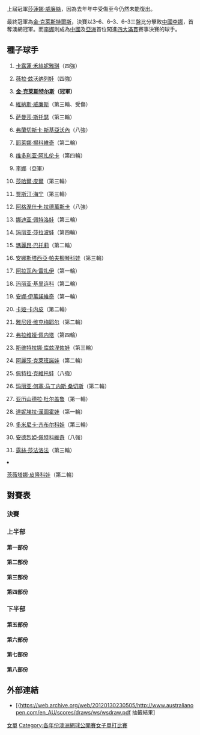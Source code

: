 {{noteTA
|T=zh-hans:2011年澳大利亚网球公开赛女子单打比赛; zh-tw:2011年澳洲網球公開賽女子單打比賽; zh-hk:2011年澳洲網球公開賽女子單打比賽;
|G1=Tennis
|1=zh-hans:半区;zh-hk:半部;zh-tw:線;
|2=zh-hans:轮;zh-hant:圈;zh-tw:輪;
|3=zh-hans:半决赛;zh-hk:準決賽;zh-tw:四強;
|4=zh-hans:四分之一决赛;zh-hk:半準決賽;zh-tw:八強;
|5=zh-hans:澳大利亚; zh-tw:澳洲; zh-hk:澳洲;
}}

{{GrandSlamEvents|2011|澳洲網球公開賽|
| defchamp = {{flagicon|USA}} [[莎蓮娜·威廉絲|莎蓮娜·威廉絲]]
| champ = {{flagicon|BEL}} [[金·克莱斯特尔斯|金·克莱斯特尔斯]]
| runner = {{flagicon|CHN}} [[李娜_(網球)|李娜]]
| score = 3–6、6–3、6–3
}}

{{main|2011年澳洲網球公開賽}}

上屆冠軍[[莎蓮娜·威廉絲|莎蓮娜·威廉絲]]，因為去年年中受傷至今仍然未能復出。

最終冠軍為[[金·克萊斯特爾斯|金·克萊斯特爾斯]]，決賽以3–6、6–3、6–3三盤比分擊敗[[中國|中國]][[李娜_(網球)|李娜]]，首奪澳網冠軍。而[[李娜_(網球)|李娜]]則成為[[中國|中國]]及[[亞洲|亞洲]]首位闖進[[網球大滿貫|四大滿貫]]賽事決賽的球手。

==種子球手==
{{col-begin}} 
{{col-2}}
#{{flagicon|DEN}} [[卡露蓮·禾絲妮雅琪|卡露蓮·禾絲妮雅琪]]（四強）
#{{flagicon|RUS}} [[薇拉·兹沃纳列娃|薇拉·兹沃纳列娃]]（四強）
#{{flagicon|BEL}} '''[[金·克莱斯特尔斯|金·克莱斯特尔斯]]（冠軍）'''
#{{flagicon|USA}} [[維納斯·威廉斯|維納斯·威廉斯]]（第三輪、受傷）
#{{flagicon|AUS}} [[萨曼莎·斯托瑟|萨曼莎·斯托瑟]]（第三輪）
#{{flagicon|ITA}} [[弗蘭切斯卡·斯基亞沃內|弗蘭切斯卡·斯基亞沃內]]（八強）
#{{flagicon|SRB}} [[耶萊娜·揚科維奇|耶萊娜·揚科維奇]]（第二輪）
#{{flagicon|BLR}} [[维多利亚·阿扎伦卡|维多利亚·阿扎伦卡]]（第四輪） 
#{{flagicon|CHN}} [[李娜_(網球)|李娜]]（亞軍）
#{{flagicon|ISR}} [[莎哈爾·皮爾|莎哈爾·皮爾]]（第三輪）  
#{{flagicon|BEL}} [[贾斯汀·海宁|贾斯汀·海宁]]（第三輪） 
#{{flagicon|POL}} [[阿格涅什卡·拉德萬斯卡|阿格涅什卡·拉德萬斯卡]]（八強）
#{{flagicon|RUS}} [[娜迪亚·佩特洛娃|娜迪亚·佩特洛娃]]（第三輪） 
#{{flagicon|RUS}} [[玛丽亚·莎拉波娃|玛丽亚·莎拉波娃]]（第四輪）
#{{flagicon|FRA}} [[瑪麗昂·巴托莉|瑪麗昂·巴托莉]]（第二輪） 
#{{flagicon|RUS}} [[安娜斯塔西亞·帕夫柳琴科娃|安娜斯塔西亞·帕夫柳琴科娃]]（第三輪） 
{{col-2}}
<ol start="17">
<li>{{flagicon|FRA}} [[阿拉瓦內·雷扎伊|阿拉瓦內·雷扎伊]]（第一輪） 
<li>{{flagicon|RUS}} [[玛丽亚·基里连科|玛丽亚·基里连科]]（第二輪）
<li>{{flagicon|SRB}} [[安娜·伊萬諾維奇|安娜·伊萬諾維奇]]（第一輪）
<li>{{flagicon|EST}} [[卡娅·卡内皮|卡娅·卡内皮]]（第二輪） 
<li>{{flagicon|BEL}} [[雅尼娅·维克梅耶尔|雅尼娅·维克梅耶尔]]（第二輪） 
<li>{{flagicon|ITA}} [[弗拉维娅·佩内塔|弗拉维娅·佩内塔]]（第四輪）
<li>{{flagicon|RUS}} [[斯维特拉娜·库兹涅佐娃|斯维特拉娜·库兹涅佐娃]]（第三輪）
<li>{{flagicon|RUS}} [[阿麗莎·克萊班諾娃|阿麗莎·克萊班諾娃]]（第二輪）
<li>{{flagicon|CZE}} [[佩特拉·克維托娃|佩特拉·克維托娃]]（八強）
<li>{{flagicon|ESP}} [[玛丽亚·何塞·马丁内斯·桑切斯|玛丽亚·何塞·马丁内斯·桑切斯]]（第二輪）
<li>{{flagicon|ROU}} [[亚历山德拉·杜尔盖鲁|亚历山德拉·杜尔盖鲁]]（第一輪）
<li>{{flagicon|SVK}} [[達妮埃拉·漢圖霍娃|達妮埃拉·漢圖霍娃]]（第一輪）
<li>{{flagicon|SVK}} [[多米尼卡·齐布尔科娃|多米尼卡·齐布尔科娃]]（第三輪）
<li>{{flagicon|GER}} [[安德烈婭·佩特科維奇|安德烈婭·佩特科維奇]]（八強）
<li>{{flagicon|CZE}} [[露絲·莎法洛法|露絲·莎法洛法]]（第三輪）
<li>{{flagicon|BUL}} [[茨薇塔娜·皮隆科娃|茨薇塔娜·皮隆科娃]]（第二輪） 
{{col-end}}

==對賽表==
{{Draw key}}
===決賽===
{{8TeamBracket-Tennis3 
| RD1=八強
| RD2=四強
| RD3=決賽

| team-width=175

| RD1-seed1=1
| RD1-team1='''{{flagicon|DEN}} [[卡露蓮·禾絲妮雅琪|卡露蓮·禾絲妮雅琪]]
| RD1-score1-1=3
| RD1-score1-2='''6
| RD1-score1-3='''6
| RD1-seed2= 6
| RD1-team2={{flagicon|ITA}} [[弗蘭切斯卡·斯基亞沃內|弗蘭切斯卡·斯基亞沃內]]
| RD1-score2-1='''6
| RD1-score2-2=3
| RD1-score2-3=3

| RD1-seed3= 30
| RD1-team3={{flagicon|GER}} [[安德烈婭·佩特科維奇|安德烈婭·佩特科維奇]]
| RD1-score3-1=2
| RD1-score3-2=4
| RD1-score3-3=
| RD1-seed4= 9
| RD1-team4='''{{flagicon|CHN}} [[李娜_(網球)|李娜]]
| RD1-score4-1='''6
| RD1-score4-2='''6
| RD1-score4-3=

| RD1-seed5= 12
| RD1-team5={{flagicon|POL}} [[阿格涅什卡·拉德萬斯卡|阿格涅什卡·拉德萬斯卡]]
| RD1-score5-1=3
| RD1-score5-2=6<sup>4</sup>
| RD1-score5-3=
| RD1-seed6= 3 
| RD1-team6='''{{flagicon|BEL}} [[金·克莱斯特尔斯|金·克莱斯特尔斯]]
| RD1-score6-1='''6
| RD1-score6-2='''7
| RD1-score6-3=

| RD1-seed7= 25
| RD1-team7={{flagicon|CZE}} [[佩特拉·克維托娃|佩特拉·克維托娃]]
| RD1-score7-1=2
| RD1-score7-2=4
| RD1-score7-3=
| RD1-seed8= 2
| RD1-team8='''{{flagicon|RUS}} [[薇拉·兹沃纳列娃|薇拉·兹沃纳列娃]]
| RD1-score8-1='''6
| RD1-score8-2='''6
| RD1-score8-3=

| RD2-seed1=1
| RD2-team1={{flagicon|DEN}} [[卡露蓮·禾絲妮雅琪|卡露蓮·禾絲妮雅琪]]
| RD2-score1-1='''6
| RD2-score1-2=5
| RD2-score1-3=3
| RD2-seed2=9
| RD2-team2='''{{flagicon|CHN}} [[李娜_(網球)|李娜]]
| RD2-score2-1=3
| RD2-score2-2='''7
| RD2-score2-3='''6

| RD2-seed3=3 
| RD2-team3='''{{flagicon|BEL}} [[金·克莱斯特尔斯|金·克莱斯特尔斯]]
| RD2-score3-1='''6
| RD2-score3-2='''6
| RD2-score3-3=
| RD2-seed4=2
| RD2-team4={{flagicon|RUS}} [[薇拉·兹沃纳列娃|薇拉·兹沃纳列娃]]
| RD2-score4-1=3
| RD2-score4-2=3
| RD2-score4-3=

| RD3-seed1=9
| RD3-team1={{flagicon|CHN}} [[李娜_(網球)|李娜]]
| RD3-score1-1='''6
| RD3-score1-2=3
| RD3-score1-3=3
| RD3-seed2=3
| RD3-team2='''{{flagicon|BEL}} [[金·克莱斯特尔斯|金·克莱斯特尔斯]]
| RD3-score2-1=3
| RD3-score2-2='''6
| RD3-score2-3='''6
}}

===上半部===
====第一部份====
{{16TeamBracket-Compact-Tennis3
| RD1=第一輪
| RD2=第二輪
| RD3=第三輪
| RD4=第四輪

| RD1-seed01=1
| RD1-team01='''{{flagicon|DEN}} [[卡露蓮·禾絲妮雅琪|禾絲妮雅琪]]
| RD1-score01-1='''6
| RD1-score01-2='''6
| RD1-score01-3=
| RD1-seed02=
| RD1-team02={{flagicon|ARG}} [[姬絲拉·杜高|杜高]]
| RD1-score02-1=3
| RD1-score02-2=4
| RD1-score02-3=

| RD1-seed03= 
| RD1-team03={{flagicon|AUT}} [[達美拉·柏絲克|柏絲克]]
| RD1-score03-1='''7
| RD1-score03-2=0
| RD1-score03-3=3
| RD1-seed04=
| RD1-team04='''{{flagicon|USA}} [[金久慈|金]]
| RD1-score04-1=6<sup>4</sup>
| RD1-score04-2='''6
| RD1-score04-3='''6

| RD1-seed05=
| RD1-team05={{flagicon|CZE}} [[Lucie_Hradecká|L Hradecká]]
| RD1-score05-1=4
| RD1-score05-2=5
| RD1-score05-3=
| RD1-seed06=
| RD1-team06='''{{flagicon|ITA}} [[Alberta_Brianti|A Brianti]]
| RD1-score06-1='''6
| RD1-score06-2='''7
| RD1-score06-3=

| RD1-seed07=
| RD1-team07={{flagicon|GER}} [[安赫利奎·克柏|克柏]]
| RD1-score07-1=2
| RD1-score07-2='''7
| RD1-score07-3=4
| RD1-seed08=29
| RD1-team08='''{{flagicon|SVK}} [[多米尼卡·齐布尔科娃|齐布尔科娃]]
| RD1-score08-1='''6
| RD1-score08-2=6<sup>4</sup>
| RD1-score08-3='''6

| RD1-seed09=21
| RD1-team09='''{{flagicon|BEL}} [[雅尼娅·维克梅耶尔|维克梅耶尔]]
| RD1-score09-1='''6
| RD1-score09-2=2
| RD1-score09-3='''6
| RD1-seed10=
| RD1-team10={{flagicon|AUS}} [[贾米拉·格罗斯|格罗斯]]
| RD1-score10-1=3
| RD1-score10-2='''6
| RD1-score10-3=4

| RD1-seed11=
| RD1-team11={{flagicon|SLO}} [[波洛娜·赫爾科格|赫爾科格]]
| RD1-score11-1=4
| RD1-score11-2=6<sup>4</sup>
| RD1-score11-3=
| RD1-seed12=
| RD1-team12='''{{flagicon|LAT}} [[Anastasija_Sevastova|A Sevastova]]
| RD1-score12-1='''6
| RD1-score12-2='''7
| RD1-score12-3=

| RD1-seed13=Q
| RD1-team13='''{{flagicon|RUS}} [[Vesna_Manasieva|V Manasieva]]
| RD1-score13-1='''7
| RD1-score13-2='''6
| RD1-score13-3=
| RD1-seed14=
| RD1-team14={{flagicon|ESP}} [[Laura_Pous_Tió|L Pous Tió]]
| RD1-score14-1=5
| RD1-score14-2=2
| RD1-score14-3=

| RD1-seed15=
| RD1-team15={{flagicon|ITA}} [[塔蒂亞娜·加爾賓|加爾賓]]
| RD1-score15-1=0
| RD1-score15-2=0
| RD1-score15-3=
| RD1-seed16=15
| RD1-team16='''{{flagicon|FRA}} [[瑪麗昂·巴托莉|巴托莉]]
| RD1-score16-1='''6
| RD1-score16-2='''6
| RD1-score16-3=

| RD2-seed01=1
| RD2-team01='''{{flagicon|DEN}} [[卡露蓮·禾絲妮雅琪|禾絲妮雅琪]]
| RD2-score01-1='''6
| RD2-score01-2='''6
| RD2-score01-3=
| RD2-seed02=
| RD2-team02={{flagicon|USA}} [[金久慈|金]]
| RD2-score02-1=1
| RD2-score02-2=0
| RD2-score02-3=

| RD2-seed03=
| RD2-team03={{flagicon|ITA}} [[Alberta_Brianti|A Brianti]]
| RD2-score03-1=1
| RD2-score03-2='''6
| RD2-score03-3=2
| RD2-seed04=29
| RD2-team04='''{{flagicon|SVK}} [[多米尼卡·齐布尔科娃|齐布尔科娃]]
| RD2-score04-1='''6
| RD2-score04-2=4
| RD2-score04-3='''6

| RD2-seed05=21
| RD2-team05={{flagicon|BEL}} [[雅尼娅·维克梅耶尔|维克梅耶尔]]
| RD2-score05-1=4
| RD2-score05-2=2
| RD2-score05-3=
| RD2-seed06=
| RD2-team06='''{{flagicon|LAT}} [[Anastasija_Sevastova|A Sevastova]]
| RD2-score06-1='''6
| RD2-score06-2='''6
| RD2-score06-3=

| RD2-seed07=Q
| RD2-team07='''{{flagicon|RUS}} [[Vesna_Manasieva|V Manasieva]]
| RD2-score07-1=3
| RD2-score07-2='''6
| RD2-score07-3='''6
| RD2-seed08=15
| RD2-team08={{flagicon|FRA}} [[瑪麗昂·巴托莉|巴托莉]]
| RD2-score08-1='''6
| RD2-score08-2=3
| RD2-score08-3=0

| RD3-seed01=1
| RD3-team01='''{{flagicon|DEN}} [[卡露蓮·禾絲妮雅琪|禾絲妮雅琪]]
| RD3-score01-1='''6
| RD3-score01-2='''6
| RD3-score01-3=
| RD3-seed02=29
| RD3-team02={{flagicon|SVK}} [[多米尼卡·齐布尔科娃|齐布尔科娃]]
| RD3-score02-1=4
| RD3-score02-2=3
| RD3-score02-3=

| RD3-seed03=
| RD3-team03='''{{flagicon|LAT}} [[Anastasija_Sevastova|A Sevastova]]
| RD3-score03-1='''6
| RD3-score03-2='''6
| RD3-score03-3=
| RD3-seed04=Q
| RD3-team04={{flagicon|RUS}} [[Vesna_Manasieva|V Manasieva]]
| RD3-score04-1=1
| RD3-score04-2=3
| RD3-score04-3=

| RD4-seed01=1
| RD4-team01='''{{flagicon|DEN}} [[卡露蓮·禾絲妮雅琪|禾絲妮雅琪]]
| RD4-score01-1='''6
| RD4-score01-2='''6
| RD4-score01-3=
| RD4-seed02=
| RD4-team02={{flagicon|LAT}} [[Anastasija_Sevastova|A Sevastova]]
| RD4-score02-1=3
| RD4-score02-2=4
| RD4-score02-3=
}}

====第二部份====
{{16TeamBracket-Compact-Tennis3
| RD1=第一輪
| RD2=第二輪
| RD3=第三輪
| RD4=第四輪

| RD1-seed01=11
| RD1-team01='''{{flagicon|BEL}} [[贾斯汀·海宁|海宁]]
| RD1-score01-1=5
| RD1-score01-2='''6
| RD1-score01-3='''6
| RD1-seed02=Q
| RD1-team02={{flagicon|IND}} [[萨尼娅·米尔扎|米尔扎]]
| RD1-score02-1='''7
| RD1-score02-2=3
| RD1-score02-3=1

| RD1-seed03=Q 
| RD1-team03={{flagicon|USA}} [[占美·咸普頓|咸普頓]]
| RD1-score03-1='''6
| RD1-score03-2=4
| RD1-score03-3=5
| RD1-seed04=
| RD1-team04='''{{flagicon|GBR}} [[艾蓮娜·巴塔查|巴塔查]]
| RD1-score04-1=3
| RD1-score04-2='''6
| RD1-score04-3='''7

| RD1-seed05=
| RD1-team05={{flagicon|USA}} [[比丹妮·瑪迪克-辛特斯|瑪迪克-辛特斯]]
| RD1-score05-1=1
| RD1-score05-2='''6
| RD1-score05-3=5
| RD1-seed06=Q
| RD1-team06='''{{flagicon|NED}} [[Arantxa_Rus|A Rus]]
| RD1-score06-1='''6
| RD1-score06-2=3
| RD1-score06-3='''7

| RD1-seed07=
| RD1-team07= {{flagicon|USA}} [[Alison_Riske|A Riske]]
| RD1-score07-1=3
| RD1-score07-2=2
| RD1-score07-3=
| RD1-seed08=23
| RD1-team08='''{{flagicon|RUS}} [[斯维特拉娜·库兹涅佐娃|库兹涅佐娃]]
| RD1-score08-1='''6
| RD1-score08-2='''6
| RD1-score08-3=

| RD1-seed09=32
| RD1-team09='''{{flagicon|BUL}} [[茨薇塔娜·皮隆科娃|皮隆科娃]]
| RD1-score09-1='''6
| RD1-score09-2=3
| RD1-score09-3='''6
| RD1-seed10=
| RD1-team10= {{flagicon|FRA}} [[保琳·巴曼迪耶|巴曼迪耶]]
| RD1-score10-1=4
| RD1-score10-2='''6
| RD1-score10-3=3

| RD1-seed11=
| RD1-team11={{flagicon|SUI}} [[迪美雅·芭辛絲姬|芭辛絲姬]]
| RD1-score11-1=0
| RD1-score11-2=3
| RD1-score11-3=
| RD1-seed12=
| RD1-team12='''{{flagicon|ROU}} [[Monica_Niculescu|M Niculescu]]
| RD1-score12-1='''6
| RD1-score12-2='''6
| RD1-score12-3=

| RD1-seed13=
| RD1-team13= '''{{flagicon|CAN}} [[Rebecca_Marino|R Marino]]
| RD1-score13-1='''6
| RD1-score13-2=4
| RD1-score13-3='''6
| RD1-seed14=
| RD1-team14= {{flagicon|JPN}} [[波形純理|波形]]
| RD1-score14-1=2
| RD1-score14-2='''6
| RD1-score14-3=3

| RD1-seed15=
| RD1-team15={{flagicon|ESP}} [[Arantxa_Parra_Santonja|A Parra Santonja]]
| RD1-score15-1='''7
| RD1-score15-2=2
| RD1-score15-3=4
| RD1-seed16=6
| RD1-team16= '''{{flagicon|ITA}} [[弗蘭切斯卡·斯基亞沃內|斯基亞沃內]]
| RD1-score16-1=6<sup>4</sup>
| RD1-score16-2='''6
| RD1-score16-3='''6

| RD2-seed01=11
| RD2-team01='''{{flagicon|BEL}} [[贾斯汀·海宁|海宁]]
| RD2-score01-1='''6
| RD2-score01-2='''6
| RD2-score01-3=
| RD2-seed02=
| RD2-team02={{flagicon|GBR}} [[艾蓮娜·巴塔查|巴塔查]]
| RD2-score02-1=1
| RD2-score02-2=3
| RD2-score02-3=

| RD2-seed03=Q
| RD2-team03={{flagicon|NED}} [[Arantxa_Rus|A Rus]]
| RD2-score03-1=1
| RD2-score03-2=4
| RD2-score03-3=
| RD2-seed04=23
| RD2-team04='''{{flagicon|RUS}} [[斯维特拉娜·库兹涅佐娃|库兹涅佐娃]]
| RD2-score04-1='''6
| RD2-score04-2='''6
| RD2-score04-3=

| RD2-seed05=32
| RD2-team05={{flagicon|BUL}} [[茨薇塔娜·皮隆科娃|皮隆科娃]]
| RD2-score05-1=4
| RD2-score05-2=1
| RD2-score05-3=
| RD2-seed06=
| RD2-team06='''{{flagicon|ROU}} [[Monica_Niculescu|M Niculescu]]
| RD2-score06-1='''6
| RD2-score06-2='''6
| RD2-score06-3=

| RD2-seed07=
| RD2-team07={{flagicon|CAN}} [[Rebecca_Marino|R Marino]]
| RD2-score07-1=3
| RD2-score07-2='''7
| RD2-score07-3=7
| RD2-seed08=6
| RD2-team08='''{{flagicon|ITA}} [[弗蘭切斯卡·斯基亞沃內|斯基亞沃內]]
| RD2-score08-1='''6
| RD2-score08-2=5
| RD2-score08-3='''9

| RD3-seed01=11
| RD3-team01={{flagicon|BEL}} [[贾斯汀·海宁|海宁]]
| RD3-score01-1=4
| RD3-score01-2=6<sup>8</sup>
| RD3-score01-3=
| RD3-seed02=23
| RD3-team02='''{{flagicon|RUS}} [[斯维特拉娜·库兹涅佐娃|库兹涅佐娃]]
| RD3-score02-1='''6
| RD3-score02-2='''7
| RD3-score02-3=

| RD3-seed03=
| RD3-team03={{flagicon|ROU}} [[Monica_Niculescu|M Niculescu]]
| RD3-score03-1=0
| RD3-score03-2=6<sup>2</sup>
| RD3-score03-3=
| RD3-seed04=6
| RD3-team04='''{{flagicon|ITA}} [[弗蘭切斯卡·斯基亞沃內|斯基亞沃內]]
| RD3-score04-1='''6
| RD3-score04-2='''7
| RD3-score04-3=

| RD4-seed01=23
| RD4-team01={{flagicon|RUS}} [[斯维特拉娜·库兹涅佐娃|库兹涅佐娃]]
| RD4-score01-1=4
| RD4-score01-2='''6
| RD4-score01-3=14
| RD4-seed02=6
| RD4-team02='''{{flagicon|ITA}} [[弗蘭切斯卡·斯基亞沃內|斯基亞沃內]]
| RD4-score02-1='''6
| RD4-score02-2=1
| RD4-score02-3='''16
}}

====第三部份====
{{16TeamBracket-Compact-Tennis3
| RD1=第一輪
| RD2=第二輪
| RD3=第三輪
| RD4=第四輪

| RD1-seed01=4
| RD1-team01='''{{flagicon|USA}} [[維納斯·威廉絲|威廉絲]]
| RD1-score01-1='''6
| RD1-score01-2='''6
| RD1-score01-3=
| RD1-seed02=
| RD1-team02={{flagicon|ITA}} [[薩拉·埃拉尼|埃拉尼]]
| RD1-score02-1=3
| RD1-score02-2=2
| RD1-score02-3=

| RD1-seed03=
| RD1-team03='''{{flagicon|CZE}} [[Sandra_Záhlavová|S Záhlavová]]
| RD1-score03-1='''6
| RD1-score03-2='''6
| RD1-score03-3=
| RD1-seed04=
| RD1-team04={{flagicon|CZE}} [[Renata_Voráčová|R Voráčová]]
| RD1-score04-1=1
| RD1-score04-2=3
| RD1-score04-3=

| RD1-seed05=Q
| RD1-team05='''{{flagicon|GBR}} [[Anne_Keothavong|A Keothavong]]
| RD1-score05-1='''7
| RD1-score05-2='''6
| RD1-score05-3=
| RD1-seed06=Q
| RD1-team06={{flagicon|RUS}} [[阿蓮娜·羅迪諾娃|阿蓮娜·羅迪諾娃]]
| RD1-score06-1=5
| RD1-score06-2=4
| RD1-score06-3=

| RD1-seed07=
| RD1-team07={{flagicon|USA}} [[基兒·克巴斯|克巴斯]]
| RD1-score07-1=1
| RD1-score07-2=2
| RD1-score07-3=
| RD1-seed08=30
| RD1-team08= '''{{flagicon|GER}} [[安德烈婭·佩特科維奇|佩特科維奇]]
| RD1-score08-1='''6
| RD1-score08-2='''6
| RD1-score08-3=

| RD1-seed09=20
| RD1-team09= '''{{flagicon|EST}} [[卡娅·卡内皮|卡内皮]]
| RD1-score09-1=2
| RD1-score09-2='''6
| RD1-score09-3='''6
| RD1-seed10=
| RD1-team10= {{flagicon|SVK}} [[瑪格達蓮娜·里巴里科娃|里巴里科娃]]
| RD1-score10-1='''6
| RD1-score10-2=4
| RD1-score10-3=3

| RD1-seed11=
| RD1-team11='''{{flagicon|GER}} [[尤莉亞·戈格斯|戈格斯]]
| RD1-score11-1='''6
| RD1-score11-2=4
| RD1-score11-3='''6
| RD1-seed12=
| RD1-team12= {{flagicon|ROU}} [[Edina_Gallovits-Hall|E Gallovits-Hall]]
| RD1-score12-1=3
| RD1-score12-2='''6
| RD1-score12-3=3

| RD1-seed13=
| RD1-team13= {{flagicon|RUS}} [[艾蓮娜·費絲蓮娜|費絲蓮娜]]
| RD1-score13-1='''6
| RD1-score13-2=3
| RD1-score13-3=3
| RD1-seed14=
| RD1-team14='''{{flagicon|FRA}} [[維吉妮·拉扎諾|拉扎諾]]
| RD1-score14-1=4
| RD1-score14-2='''6
| RD1-score14-3='''6

| RD1-seed15=
| RD1-team15={{flagicon|THA}} [[撻瑪茵·塔娜蘇甘|塔娜蘇甘]]
| RD1-score15-1=1
| RD1-score15-2=3
| RD1-score15-3=
| RD1-seed16=14
| RD1-team16= '''{{flagicon|RUS}} [[玛丽亚·莎拉波娃|莎拉波娃]]
| RD1-score16-1='''6
| RD1-score16-2='''6
| RD1-score16-3=

| RD2-seed01=4
| RD2-team01='''{{flagicon|USA}} [[維納斯·威廉絲|威廉絲]]
| RD2-score01-1=6<sup>6</sup>
| RD2-score01-2='''6
| RD2-score01-3='''6
| RD2-seed02=
| RD2-team02= {{flagicon|CZE}} [[Sandra_Záhlavová|S Záhlavová]]
| RD2-score02-1='''7
| RD2-score02-2=0
| RD2-score02-3=4

| RD2-seed03=Q
| RD2-team03={{flagicon|GBR}} [[Anne_Keothavong|A Keothavong]]
| RD2-score03-1='''6
| RD2-score03-2=5
| RD2-score03-3=0
| RD2-seed04=30
| RD2-team04='''{{flagicon|GER}} [[安德烈婭·佩特科維奇|佩特科維奇]]
| RD2-score04-1=2
| RD2-score04-2='''7
| RD2-score04-3='''6

| RD2-seed05=20
| RD2-team05={{flagicon|EST}} [[卡娅·卡内皮|卡内皮]]
| RD2-score05-1=4
| RD2-score05-2='''6
| RD2-score05-3=4
| RD2-seed06=
| RD2-team06='''{{flagicon|GER}} [[尤莉亞·戈格斯|戈格斯]]
| RD2-score06-1='''6
| RD2-score06-2=3
| RD2-score06-3='''6

| RD2-seed07=
| RD2-team07={{flagicon|FRA}} [[維吉妮·拉扎諾|拉扎諾]]
| RD2-score07-1=6<sup>3</sup>
| RD2-score07-2=3
| RD2-score07-3=
| RD2-seed08=14
| RD2-team08='''{{flagicon|RUS}} [[玛丽亚·莎拉波娃|莎拉波娃]]
| RD2-score08-1='''7
| RD2-score08-2='''6
| RD2-score08-3=

| RD3-seed01=4
| RD3-team01={{flagicon|USA}} [[維納斯·威廉絲|威廉絲]]
| RD3-score01-1=0
| RD3-score01-2=r
| RD3-score01-3=
| RD3-seed02=30
| RD3-team02='''{{flagicon|GER}} [[安德烈婭·佩特科維奇|佩特科維奇]]
| RD3-score02-1=1
| RD3-score02-2=
| RD3-score02-3=

| RD3-seed03=
| RD3-team03={{flagicon|GER}} [[尤莉亞·戈格斯|戈格斯]]
| RD3-score03-1='''6
| RD3-score03-2=4
| RD3-score03-3=4
| RD3-seed04=14
| RD3-team04='''{{flagicon|RUS}} [[玛丽亚·莎拉波娃|莎拉波娃]]
| RD3-score04-1=4
| RD3-score04-2='''6
| RD3-score04-3='''6

| RD4-seed01=30
| RD4-team01='''{{flagicon|GER}} [[安德烈婭·佩特科維奇|佩特科維奇]]
| RD4-score01-1='''6
| RD4-score01-2='''6
| RD4-score01-3=
| RD4-seed02=14
| RD4-team02={{flagicon|RUS}} [[玛丽亚·莎拉波娃|莎拉波娃]]
| RD4-score02-1=2
| RD4-score02-2=3
| RD4-score02-3=
}}

====第四部份====
{{16TeamBracket-Compact-Tennis3
| RD1=第一輪
| RD2=第二輪
| RD3=第三輪
| RD4=第四輪

| RD1-seed01=9
| RD1-team01='''{{flagicon|CHN}} [[李娜_(網球)|李]]
| RD1-score01-1='''6
| RD1-score01-2='''7
| RD1-score01-3=
| RD1-seed02=
| RD1-team02={{flagicon|SWE}} [[索菲亞·阿維德森|阿維德森]]
| RD1-score02-1=1
| RD1-score02-2=5
| RD1-score02-3=

| RD1-seed03=
| RD1-team03='''{{flagicon|RUS}} [[Evgeniya_Rodina|E Rodina]]
| RD1-score03-1='''6
| RD1-score03-2='''6
| RD1-score03-3=
| RD1-seed04=WC
| RD1-team04={{flagicon|AUS}} [[Olivia_Rogowska|O Rogowska]]
| RD1-score04-1=1
| RD1-score04-2=3
| RD1-score04-3=

| RD1-seed05=
| RD1-team05= {{flagicon|CZE}} [[Zuzana_Ondrášková|Z Ondrášková]]
| RD1-score05-1=3
| RD1-score05-2=2
| RD1-score05-3=
| RD1-seed06=WC
| RD1-team06='''{{flagicon|AUS}} [[耶莱娜·多基奇|多基奇]]
| RD1-score06-1='''6
| RD1-score06-2='''6
| RD1-score06-3=

| RD1-seed07=
| RD1-team07='''{{flagicon|CZE}} [[巴博拉·扎赫拉沃娃-斯特里科娃|扎赫拉沃娃-斯特里科娃]]
| RD1-score07-1='''6
| RD1-score07-2=3
| RD1-score07-3='''7
| RD1-seed08=17
| RD1-team08={{flagicon|FRA}} [[阿拉瓦內·雷扎伊|雷扎伊]]
| RD1-score08-1=0
| RD1-score08-2='''6
| RD1-score08-3=5

| RD1-seed09=28
| RD1-team09= {{flagicon|SVK}} [[達妮埃拉·漢圖霍娃|漢圖霍娃]]
| RD1-score09-1=6<sup>3</sup>
| RD1-score09-2='''6
| RD1-score09-3=7
| RD1-seed10=
| RD1-team10='''{{flagicon|RUS}} [[Regina_Kulikova|R Kulikova]]
| RD1-score10-1=3
| RD1-score10-2='''7
| RD1-score10-3='''9

| RD1-seed11=
| RD1-team11={{flagicon|CRO}} [[卡羅莉娜·施普雷姆|施普雷姆]]
| RD1-score11-1='''6
| RD1-score11-2=4
| RD1-score11-3=2
| RD1-seed12=
| RD1-team12='''{{flagicon|RSA}} [[查內爾·謝柏絲|謝柏絲]]
| RD1-score12-1=4
| RD1-score12-2='''6
| RD1-score12-3='''6

| RD1-seed13=
| RD1-team13={{flagicon|AUT}} [[Patricia_Mayr-Achleitner|P Mayr-Achleitner]]
| RD1-score13-1=5
| RD1-score13-2=4
| RD1-score13-3=
| RD1-seed14=
| RD1-team14= '''{{flagicon|CZE}} [[Andrea_Hlaváčková|A Hlaváčková]]
| RD1-score14-1='''7
| RD1-score14-2='''6
| RD1-score14-3=

| RD1-seed15=Q
| RD1-team15={{flagicon|GER}} [[Kathrin_Wörle|Wörle]]
| RD1-score15-1=0
| RD1-score15-2=2
| RD1-score15-3=
| RD1-seed16=8
| RD1-team16='''{{flagicon|BLR}} [[维多利亚·阿扎伦卡|阿扎伦卡]]
| RD1-score16-1='''6
| RD1-score16-2='''6
| RD1-score16-3=

| RD2-seed01=9
| RD2-team01='''{{flagicon|CHN}} [[李娜_(網球)|李]]
| RD2-score01-1='''6
| RD2-score01-2='''6
| RD2-score01-3=
| RD2-seed02=
| RD2-team02={{flagicon|RUS}} [[Evgeniya_Rodina|E Rodina]]
| RD2-score02-1=3
| RD2-score02-2=2
| RD2-score02-3=

| RD2-seed03=WC
| RD2-team03={{flagicon|AUS}} [[耶莱娜·多基奇|多基奇]]
| RD2-score03-1=6<sup>3</sup>
| RD2-score03-2=1
| RD2-score03-3=
| RD2-seed04=
| RD2-team04='''{{flagicon|CZE}} [[巴博拉·扎赫拉沃娃-斯特里科娃|扎赫拉沃娃-斯特里科娃]]
| RD2-score04-1='''7
| RD2-score04-2='''6
| RD2-score04-3=

| RD2-seed05=
| RD2-team05={{flagicon|RUS}} [[Regina_Kulikova|R Kulikova]]
| RD2-score05-1=4
| RD2-score05-2='''6
| RD2-score05-3=5
| RD2-seed06=
| RD2-team06='''{{flagicon|RSA}} [[查內爾·謝柏絲|謝柏絲]]
| RD2-score06-1='''6
| RD2-score06-2=4
| RD2-score06-3='''7

| RD2-seed07=
| RD2-team07={{flagicon|CZE}} [[Andrea_Hlaváčková|A Hlaváčková]]
| RD2-score07-1=4
| RD2-score07-2=4
| RD2-score07-3=
| RD2-seed08=8
| RD2-team08='''{{flagicon|BLR}} [[维多利亚·阿扎伦卡|阿扎伦卡]]
| RD2-score08-1='''6
| RD2-score08-2='''6
| RD2-score08-3=

| RD3-seed01=9
| RD3-team01='''{{flagicon|CHN}} [[李娜_(網球)|李]]
| RD3-score01-1='''6
| RD3-score01-2='''6
| RD3-score01-3=
| RD3-seed02=
| RD3-team02={{flagicon|CZE}} [[巴博拉·扎赫拉沃娃-斯特里科娃|扎赫拉沃娃-斯特里科娃]]
| RD3-score02-1=2
| RD3-score02-2=1
| RD3-score02-3=

| RD3-seed03=
| RD3-team03={{flagicon|RSA}} [[查內爾·謝柏絲|謝柏絲]]
| RD3-score03-1=3
| RD3-score03-2=3
| RD3-score03-3=
| RD3-seed04=8
| RD3-team04='''{{flagicon|BLR}} [[维多利亚·阿扎伦卡|阿扎伦卡]]
| RD3-score04-1='''6
| RD3-score04-2='''6
| RD3-score04-3=

| RD4-seed01=9
| RD4-team01='''{{flagicon|CHN}} [[李娜_(網球)|李]]
| RD4-score01-1='''6
| RD4-score01-2='''6
| RD4-score01-3=
| RD4-seed02=8
| RD4-team02={{flagicon|BLR}} [[维多利亚·阿扎伦卡|阿扎伦卡]]
| RD4-score02-1=3
| RD4-score02-2=3
| RD4-score02-3=
}}

===下半部===
====第五部份====
{{16TeamBracket-Compact-Tennis3
| RD1=第一輪
| RD2=第二輪
| RD3=第三輪
| RD4=第四輪

| RD1-seed01=7
| RD1-team01='''{{flagicon|SRB}} [[耶萊娜·揚科維奇|揚科維奇]]
| RD1-score01-1='''6
| RD1-score01-2='''7
| RD1-score01-3=
| RD1-seed02=
| RD1-team02={{flagicon|RUS}} [[Alla_Kudryavtseva|A Kudryavtseva]]
| RD1-score02-1=0
| RD1-score02-2=6<sup>5</sup>
| RD1-score02-3=

| RD1-seed03=
| RD1-team03={{flagicon|UKR}} [[卡捷琳娜·邦达连科|邦达连科]]
| RD1-score03-1='''6
| RD1-score03-2=3
| RD1-score03-3=6
| RD1-seed04=
| RD1-team04='''{{flagicon|CHN}} [[彭帥|彭]]
| RD1-score04-1=2
| RD1-score04-2='''6
| RD1-score04-3='''8

| RD1-seed05=WC
| RD1-team05='''{{flagicon|FRA}} [[卡洛琳·賈西亞|賈西亞]]
| RD1-score05-1='''7
| RD1-score05-2=4
| RD1-score05-3='''6
| RD1-seed06=
| RD1-team06={{flagicon|USA}} [[Varvara_Lepchenko|V Lepchenko]]
| RD1-score06-1=5
| RD1-score06-2='''6
| RD1-score06-3=3

| RD1-seed07=
| RD1-team07='''{{flagicon|JPN}} [[森田步美|森田]]
| RD1-score07-1='''6
| RD1-score07-2='''6
| RD1-score07-3=
| RD1-seed08=27
| RD1-team08= {{flagicon|ROU}} [[亚历山德拉·杜尔盖鲁|杜尔盖鲁]]
| RD1-score08-1=4
| RD1-score08-2=4
| RD1-score08-3=

| RD1-seed09=24
| RD1-team09= '''{{flagicon|RUS}} [[阿麗莎·克萊班諾娃|克萊班諾娃]]
| RD1-score09-1='''6
| RD1-score09-2='''6
| RD1-score09-3=
| RD1-seed10=Q
| RD1-team10= {{flagicon|USA}} [[Irina_Falconi|I Falconi]]
| RD1-score10-1=1
| RD1-score10-2=0
| RD1-score10-3=

| RD1-seed11=Q
| RD1-team11= {{flagicon|LUX}} [[安妮·克雷默|克雷默]]
| RD1-score11-1=3
| RD1-score11-2='''6
| RD1-score11-3=2
| RD1-seed12=
| RD1-team12='''{{flagicon|ROU}} [[西莫娜·哈勒普|哈勒普]]
| RD1-score12-1='''6
| RD1-score12-2=3
| RD1-score12-3='''6

| RD1-seed13=WC
| RD1-team13={{flagicon|AUS}} [[蘇菲·費格遜|費格遜]]
| RD1-score13-1=6<sup>6</sup>
| RD1-score13-2='''6
| RD1-score13-3=3
| RD1-seed14=Q
| RD1-team14= '''{{flagicon|CRO}} [[Petra_Martić|Martić]]
| RD1-score14-1='''7
| RD1-score14-2=0
| RD1-score14-3='''6

| RD1-seed15=
| RD1-team15={{flagicon|JPN}} [[伊達公子|伊達]]
| RD1-score15-1=4
| RD1-score15-2='''6
| RD1-score15-3=5
| RD1-seed16=12
| RD1-team16= '''{{flagicon|POL}} [[阿格涅什卡·拉德萬斯卡|拉德萬斯卡]]
| RD1-score16-1='''6
| RD1-score16-2=4
| RD1-score16-3='''7

| RD2-seed01=7
| RD2-team01='''{{flagicon|SRB}} [[耶萊娜·揚科維奇|揚科維奇]]
| RD2-score01-1=6<sup>3</sup>
| RD2-score01-2=3
| RD2-score01-3=
| RD2-seed02=
| RD2-team02={{flagicon|CHN}} [[彭帥|彭]]
| RD2-score02-1='''7
| RD2-score02-2='''6
| RD2-score02-3=

| RD2-seed03=WC
| RD2-team03={{flagicon|FRA}} [[卡洛琳·賈西亞|賈西亞]]
| RD2-score03-1=4
| RD2-score03-2=4
| RD2-score03-3=
| RD2-seed04=
| RD2-team04='''{{flagicon|JPN}} [[森田步美|森田]]
| RD2-score04-1='''6
| RD2-score04-2='''6
| RD2-score04-3=

| RD2-seed05=24
| RD2-team05={{flagicon|RUS}} [[阿麗莎·克萊班諾娃|克萊班諾娃]]
| RD2-score05-1=4
| RD2-score05-2=6<sup>2</sup>
| RD2-score05-3=
| RD2-seed06=
| RD2-team06='''{{flagicon|ROU}} [[西莫娜·哈勒普|哈勒普]]
| RD2-score06-1='''6
| RD2-score06-2='''7
| RD2-score06-3=

| RD2-seed07=Q
| RD2-team07={{flagicon|CRO}} [[Petra_Martić|Martić]]
| RD2-score07-1=3
| RD2-score07-2=4
| RD2-score07-3=
| RD2-seed08=12
| RD2-team08='''{{flagicon|POL}} [[阿格涅什卡·拉德萬斯卡|拉德萬斯卡]]
| RD2-score08-1='''6
| RD2-score08-2='''6
| RD2-score08-3=

| RD3-seed01=
| RD3-team01='''{{flagicon|CHN}} [[彭帥|彭]]
| RD3-score01-1='''6
| RD3-score01-2=3
| RD3-score01-3='''6
| RD3-seed02=
| RD3-team02={{flagicon|JPN}} [[森田步美|森田]]
| RD3-score02-1=1
| RD3-score02-2='''6
| RD3-score02-3=3

| RD3-seed03=
| RD3-team03={{flagicon|ROU}} [[西莫娜·哈勒普|哈勒普]]
| RD3-score03-1=1
| RD3-score03-2=2
| RD3-score03-3=
| RD3-seed04=12
| RD3-team04='''{{flagicon|POL}} [[阿格涅什卡·拉德萬斯卡|拉德萬斯卡]]
| RD3-score04-1='''6
| RD3-score04-2='''6
| RD3-score04-3=

| RD4-seed01=
| RD4-team01={{flagicon|CHN}} [[彭帥|彭]]
| RD4-score01-1=5
| RD4-score01-2='''6
| RD4-score01-3=5
| RD4-seed02=12
| RD4-team02='''{{flagicon|POL}} [[阿格涅什卡·拉德萬斯卡|拉德萬斯卡]]
| RD4-score02-1='''7
| RD4-score02-2=3
| RD4-score02-3='''7
}}

====第六部份====
{{16TeamBracket-Compact-Tennis3
| RD1=第一輪
| RD2=第二輪
| RD3=第三輪
| RD4=第四輪

| RD1-seed01=13
| RD1-team01= '''{{flagicon|RUS}} [[娜迪亚·佩特洛娃|佩特洛娃]]
| RD1-score01-1='''6
| RD1-score01-2='''6
| RD1-score01-3=
| RD1-seed02=
| RD1-team02={{flagicon|RUS}} [[Ksenia_Pervak|K Pervak]]
| RD1-score02-1=2
| RD1-score02-2=1
| RD1-score02-3=

| RD1-seed03=WC
| RD1-team03='''{{flagicon|AUS}} [[艾丽西亚·莫利克|莫利克]]
| RD1-score03-1=1
| RD1-score03-2='''6
| RD1-score03-3='''8
| RD1-seed04=
| RD1-team04={{flagicon|ITA}} [[羅伯塔·芬奇|芬奇]]
| RD1-score04-1='''6
| RD1-score04-2=3
| RD1-score04-3=6

| RD1-seed05=
| RD1-team05={{flagicon|SUI}} [[帕蒂·施尼德|施尼德]]
| RD1-score05-1=2
| RD1-score05-2=3
| RD1-score05-3=
| RD1-seed06=Q
| RD1-team06='''{{flagicon|UKR}} [[Lesya_Tsurenko|Tsurenko]]
| RD1-score06-1='''6
| RD1-score06-2='''6
| RD1-score06-3=

| RD1-seed07=
| RD1-team07='''{{flagicon|RUS}} [[葉卡捷琳娜·馬卡洛娃|馬卡洛娃]]
| RD1-score07-1=3
| RD1-score07-2='''6
| RD1-score07-3='''10
| RD1-seed08= 19
| RD1-team08= {{flagicon|SRB}} [[安娜·伊萬諾維奇|伊萬諾維奇]]
| RD1-score08-1='''6
| RD1-score08-2=4
| RD1-score08-3=8

| RD1-seed09=26
| RD1-team09='''{{flagicon|ESP}} [[玛丽亚·何塞·马丁内斯·桑切斯|马丁内斯·桑切斯]]
| RD1-score09-1='''6
| RD1-score09-2=4
| RD1-score09-3='''6
| RD1-seed10=
| RD1-team10={{flagicon|HUN}} [[雅恩·姬達|雅恩]]
| RD1-score10-1=3
| RD1-score10-2='''6
| RD1-score10-3=2

| RD1-seed11=Q
| RD1-team11={{flagicon|USA}} [[Coco_Vandeweghe|Vandeweghe]]
| RD1-score11-1=2
| RD1-score11-2=1
| RD1-score11-3=
| RD1-seed12=
| RD1-team12='''{{flagicon|FRA}} [[阿丽泽·科奈|科奈]]
| RD1-score12-1='''6
| RD1-score12-2='''6
| RD1-score12-3=

| RD1-seed13=
| RD1-team13={{flagicon|USA}} [[Christina_McHale|C McHale]]
| RD1-score13-1='''6
| RD1-score13-2=3
| RD1-score13-3=4
| RD1-seed14=
| RD1-team14='''{{flagicon|ESP}} [[卡拉·蘇亞雷斯·拿華路|蘇亞雷斯·拿華路]]
| RD1-score14-1=4
| RD1-score14-2='''6
| RD1-score14-3='''6

| RD1-seed15=
| RD1-team15={{flagicon|RUS}} [[迪娜拉·薩芬娜|薩芬娜]]
| RD1-score15-1=0
| RD1-score15-2=0
| RD1-score15-3=
| RD1-seed16=3
| RD1-team16='''{{flagicon|BEL}} [[金·克莱斯特尔斯|克莱斯特尔斯]]
| RD1-score16-1='''6
| RD1-score16-2='''6
| RD1-score16-3=

| RD2-seed01=13
| RD2-team01='''{{flagicon|RUS}} [[娜迪亚·佩特洛娃|佩特洛娃]]
| RD2-score01-1='''6
| RD2-score01-2='''6
| RD2-score01-3=
| RD2-seed02=WC
| RD2-team02={{flagicon|AUS}} [[艾丽西亚·莫利克|莫利克]]
| RD2-score02-1=4
| RD2-score02-2=1
| RD2-score02-3=

| RD2-seed03=Q
| RD2-team03={{flagicon|UKR}} [[Lesya_Tsurenko|Tsurenko]]
| RD2-score03-1=6
| RD2-score03-2=6<sup>1</sup>
| RD2-score03-3=
| RD2-seed04=
| RD2-team04='''{{flagicon|RUS}} [[葉卡捷琳娜·馬卡洛娃|馬卡洛娃]]
| RD2-score04-1='''7
| RD2-score04-2='''6
| RD2-score04-3=

| RD2-seed05=26
| RD2-team05={{flagicon|ESP}} [[玛丽亚·何塞·马丁内斯·桑切斯|马丁内斯·桑切斯]]
| RD2-score05-1=5
| RD2-score05-2=1
| RD2-score05-3=
| RD2-seed06=
| RD2-team06='''{{flagicon|FRA}} [[阿丽泽·科奈|科奈]]
| RD2-score06-1='''7
| RD2-score06-2='''6
| RD2-score06-3=

| RD2-seed07=
| RD2-team07={{flagicon|ESP}} [[卡拉·蘇亞雷斯·拿華路|蘇亞雷斯·拿華路]]
| RD2-score07-1=1
| RD2-score07-2=3
| RD2-score07-3=
| RD2-seed08=3
| RD2-team08='''{{flagicon|BEL}} [[金·克莱斯特尔斯|克莱斯特尔斯]]
| RD2-score08-1='''6
| RD2-score08-2='''6
| RD2-score08-3=

| RD3-seed01=13
| RD3-team01={{flagicon|RUS}} [[娜迪亚·佩特洛娃|佩特洛娃]]
| RD3-score01-1=2
| RD3-score01-2='''6
| RD3-score01-3=6
| RD3-seed02=
| RD3-team02='''{{flagicon|RUS}} [[葉卡捷琳娜·馬卡洛娃|馬卡洛娃]]
| RD3-score02-1='''6
| RD3-score02-2=3
| RD3-score02-3='''8

| RD3-seed03=
| RD3-team03={{flagicon|FRA}} [[阿丽泽·科奈|科奈]]
| RD3-score03-1=6<sup>3</sup>
| RD3-score03-2=3
| RD3-score03-3=
| RD3-seed04=3
| RD3-team04='''{{flagicon|BEL}} [[金·克莱斯特尔斯|克莱斯特尔斯]]
| RD3-score04-1='''7
| RD3-score04-2='''6
| RD3-score04-3=

| RD4-seed01=
| RD4-team01={{flagicon|RUS}} [[葉卡捷琳娜·馬卡洛娃|馬卡洛娃]]
| RD4-score01-1=6<sup>3</sup>
| RD4-score01-2=2
| RD4-score01-3=
| RD4-seed02=3
| RD4-team02='''{{flagicon|BEL}} [[金·克莱斯特尔斯|克莱斯特尔斯]]
| RD4-score02-1='''7
| RD4-score02-2='''6
| RD4-score02-3=
}}

====第七部份====
{{16TeamBracket-Compact-Tennis3
| RD1=第一輪
| RD2=第二輪
| RD3=第三輪
| RD4=第四輪

| RD1-seed01=5
| RD1-team01='''{{flagicon|AUS}} [[萨曼莎·斯托瑟|斯托瑟]]
| RD1-score01-1='''6
| RD1-score01-2='''6
| RD1-score01-3=
| RD1-seed02=WC
| RD1-team02={{flagicon|USA}} [[Lauren_Davis|L Davis]]
| RD1-score02-1=1
| RD1-score02-2=1
| RD1-score02-3=

| RD1-seed03=
| RD1-team03={{flagicon|ITA}} [[Maria_Elena_Camerin|ME Camerin]]
| RD1-score03-1=3
| RD1-score03-2='''6
| RD1-score03-3=1
| RD1-seed04=
| RD1-team04='''{{flagicon|RUS}} [[菲娜·杜舒芬娜|杜舒芬娜]]
| RD1-score04-1='''6
| RD1-score04-2=3
| RD1-score04-3='''6

| RD1-seed05=
| RD1-team05={{flagicon|BLR}} [[奥尔加·格沃特索娃|格沃特索娃]]
| RD1-score05-1=3
| RD1-score05-2=4
| RD1-score05-3=
| RD1-seed06=
| RD1-team06='''{{flagicon|RUS}} [[安娜·恰克韋塔澤|恰克韋塔澤]]
| RD1-score06-1='''6
| RD1-score06-2='''6
| RD1-score06-3=

| RD1-seed07=WC
| RD1-team07={{flagicon|AUS}} [[莎莉·比爾斯|比爾斯]]
| RD1-score07-1=2
| RD1-score07-2=4
| RD1-score07-3=
| RD1-seed08=25
| RD1-team08='''{{flagicon|CZE}} [[佩特拉·克維托娃|克維托娃]]
| RD1-score08-1='''6
| RD1-score08-2='''6
| RD1-score08-3=

| RD1-seed09=22
| RD1-team09='''{{flagicon|ITA}} [[弗拉维娅·佩内塔|佩内塔]]
| RD1-score09-1='''6
| RD1-score09-2='''6
| RD1-score09-3=
| RD1-seed10=
| RD1-team10={{flagicon|AUS}} [[安娜塔西亞·羅迪諾娃|安娜塔西亞·羅迪諾娃]]
| RD1-score10-1=2
| RD1-score10-2=1
| RD1-score10-3=

| RD1-seed11=
| RD1-team11='''{{flagicon|ESP}} [[Lourdes_Domínguez_Lino|L Domínguez Lino]]
| RD1-score11-1='''6
| RD1-score11-2='''6
| RD1-score11-3=
| RD1-seed12=
| RD1-team12={{flagicon|SWE}} [[Johanna_Larsson_(tennis)|J Larsson]]
| RD1-score12-1=2
| RD1-score12-2=1
| RD1-score12-3=

| RD1-seed13=
| RD1-team13='''{{flagicon|ROU}} [[索拉娜·科斯蒂亚|科斯蒂亚]]
| RD1-score13-1='''6
| RD1-score13-2='''6
| RD1-score13-3=
| RD1-seed14=
| RD1-team14={{flagicon|CRO}} [[Mirjana_Lučić|M Lučić]]
| RD1-score14-1=4
| RD1-score14-2=2
| RD1-score14-3=

| RD1-seed15=
| RD1-team15={{flagicon|FRA}} [[Mathilde_Johansson|M Johansson]]
| RD1-score15-1=1
| RD1-score15-2=1
| RD1-score15-3=
| RD1-seed16=10
| RD1-team16='''{{flagicon|ISR}} [[莎哈爾·皮爾|皮爾]]
| RD1-score16-1='''6
| RD1-score16-2='''6
| RD1-score16-3=

| RD2-seed01=5
| RD2-team01='''{{flagicon|AUS}} [[萨曼莎·斯托瑟|斯托瑟]]
| RD2-score01-1='''6
| RD2-score01-2='''6
| RD2-score01-3=
| RD2-seed02=
| RD2-team02={{flagicon|RUS}} [[菲娜·杜舒芬娜|杜舒芬娜]]
| RD2-score02-1=3
| RD2-score02-2=2
| RD2-score02-3=

| RD2-seed03=
| RD2-team03={{flagicon|RUS}} [[安娜·恰克韋塔澤|恰克韋塔澤]]
| RD2-score03-1=3
| RD2-score03-2=4
| RD2-score03-3=
| RD2-seed04=25
| RD2-team04='''{{flagicon|CZE}} [[佩特拉·克維托娃|克維托娃]]
| RD2-score04-1='''6
| RD2-score04-2='''6
| RD2-score04-3=

| RD2-seed05=22
| RD2-team05='''{{flagicon|ITA}} [[弗拉维娅·佩内塔|佩内塔]]
| RD2-score05-1='''6
| RD2-score05-2='''6
| RD2-score05-3=
| RD2-seed06=
| RD2-team06={{flagicon|ESP}} [[Lourdes_Domínguez_Lino|L Domínguez Lino]]
| RD2-score06-1=2
| RD2-score06-2=2
| RD2-score06-3=

| RD2-seed07=
| RD2-team07={{flagicon|ROU}} [[索拉娜·科斯蒂亚|科斯蒂亚]]
| RD2-score07-1=3
| RD2-score07-2=2
| RD2-score07-3=
| RD2-seed08=10
| RD2-team08='''{{flagicon|ISR}} [[莎哈爾·皮爾|皮爾]]
| RD2-score08-1='''6
| RD2-score08-2='''6
| RD2-score08-3=

| RD3-seed01=5
| RD3-team01={{flagicon|AUS}} [[萨曼莎·斯托瑟|斯托瑟]]
| RD3-score01-1=6<sup>5</sup>
| RD3-score01-2=3
| RD3-score01-3=
| RD3-seed02=25
| RD3-team02='''{{flagicon|CZE}} [[佩特拉·克維托娃|克維托娃]]
| RD3-score02-1='''7
| RD3-score02-2='''6
| RD3-score02-3=

| RD3-seed03=22
| RD3-team03='''{{flagicon|ITA}} [[弗拉维娅·佩内塔|佩内塔]]
| RD3-score03-1=3
| RD3-score03-2='''7<sup>7</sup>
| RD3-score03-3='''6
| RD3-seed04=10
| RD3-team04={{flagicon|ISR}} [[莎哈爾·皮爾|皮爾]]
| RD3-score04-1='''6
| RD3-score04-2=6<sup>3</sup>
| RD3-score04-3=4

| RD4-seed01=25
| RD4-team01='''{{flagicon|CZE}} [[佩特拉·克維托娃|克維托娃]]
| RD4-score01-1=3
| RD4-score01-2='''6
| RD4-score01-3='''6
| RD4-seed02=22
| RD4-team02={{flagicon|ITA}} [[弗拉维娅·佩内塔|佩内塔]]
| RD4-score02-1='''6
| RD4-score02-2=3
| RD4-score02-3=3
}}

====第八部份====
{{16TeamBracket-Compact-Tennis3
| RD1=第一輪
| RD2=第二輪
| RD3=第三輪
| RD4=第四輪

| RD1-seed01=16
| RD1-team01='''{{flagicon|RUS}} [[安娜斯塔西亞·帕夫柳琴科娃|帕夫柳琴科娃]]
| RD1-score01-1='''6
| RD1-score01-2='''7
| RD1-score01-3=
| RD1-seed02=
| RD1-team02={{flagicon|BEL}} [[Kirsten_Flipkens|K Flipkens]]
| RD1-score02-1=4
| RD1-score02-2=6<sup>4</sup>
| RD1-score02-3=

| RD1-seed03=
| RD1-team03={{flagicon|UZB}} [[Akgul_Amanmuradova|A Amanmuradova]]
| RD1-score03-1=4
| RD1-score03-2=2
| RD1-score03-3=
| RD1-seed04=
| RD1-team04='''{{flagicon|GER}} [[Kristina_Barrois|K Barrois]]
| RD1-score04-1='''6
| RD1-score04-2='''6
| RD1-score04-3=

| RD1-seed05=
| RD1-team05={{flagicon|ESP}} [[安娜貝爾·梅迪娜·加里格斯|梅迪娜·加里格斯]]
| RD1-score05-1=0
| RD1-score05-2=1
| RD1-score05-3=
| RD1-seed06=
| RD1-team06='''{{flagicon|CZE}} [[伊韋塔·貝內索娃|貝內索娃]]
| RD1-score06-1='''6
| RD1-score06-2='''6
| RD1-score06-3=

| RD1-seed07=
| RD1-team07={{flagicon|ITA}} [[Romina_Oprandi|R Oprandi]]
| RD1-score07-1=3
| RD1-score07-2='''7
| RD1-score07-3=6
| RD1-seed08=18
| RD1-team08='''{{flagicon|RUS}} [[玛丽亚·基里连科|基里连科]]
| RD1-score08-1='''6
| RD1-score08-2=5
| RD1-score08-3='''8

| RD1-seed09=31
| RD1-team09='''{{flagicon|CZE}} [[露絲·莎法洛法|莎法洛法]]
| RD1-score09-1='''7
| RD1-score09-2=4
| RD1-score09-3='''6
| RD1-seed10=
| RD1-team10={{flagicon|CHN}} [[張帥_(網球)|張帥]]
| RD1-score10-1=5
| RD1-score10-2='''6
| RD1-score10-3=1

| RD1-seed11=
| RD1-team11='''{{flagicon|CZE}} [[克拉拉·扎科帕洛娃|扎科帕洛娃]]
| RD1-score11-1='''6
| RD1-score11-2=3
| RD1-score11-3='''6
| RD1-seed12=
| RD1-team12={{flagicon|USA}} [[梅蘭妮·歐丁|歐丁]]
| RD1-score12-1=1
| RD1-score12-2='''6
| RD1-score12-3=1

| RD1-seed13=
| RD1-team13='''{{flagicon|SRB}} [[Bojana_Jovanovski|B Jovanovski]]
| RD1-score13-1='''7
| RD1-score13-2='''6
| RD1-score13-3=
| RD1-seed14=WC
| RD1-team14={{flagicon|TPE}} [[張凱貞|張凱貞]]
| RD1-score14-1=5
| RD1-score14-2=1
| RD1-score14-3=

| RD1-seed15=
| RD1-team15={{flagicon|AUT}} [[西比爾·巴默爾|巴默爾]]
| RD1-score15-1=2
| RD1-score15-2=1
| RD1-score15-3=
| RD1-seed16=2
| RD1-team16='''{{flagicon|RUS}} [[薇拉·兹沃纳列娃|兹沃纳列娃]]
| RD1-score16-1='''6
| RD1-score16-2='''6
| RD1-score16-3=

| RD2-seed01=16
| RD2-team01='''{{flagicon|RUS}} [[安娜斯塔西亞·帕夫柳琴科娃|帕夫柳琴科娃]]
| RD2-score01-1='''6
| RD2-score01-2='''6
| RD2-score01-3=
| RD2-seed02=
| RD2-team02={{flagicon|GER}} [[Kristina_Barrois|K Barrois]]
| RD2-score02-1=2
| RD2-score02-2=2
| RD2-score02-3=

| RD2-seed03=
| RD2-team03='''{{flagicon|CZE}} [[伊韋塔·貝內索娃|貝內索娃]]
| RD2-score03-1='''6
| RD2-score03-2='''6
| RD2-score03-3=
| RD2-seed04=18
| RD2-team04={{flagicon|RUS}} [[玛丽亚·基里连科|基里连科]]
| RD2-score04-1=3
| RD2-score04-2=1
| RD2-score04-3=

| RD2-seed05=31
| RD2-team05='''{{flagicon|CZE}} [[露絲·莎法洛法|莎法洛法]]
| RD2-score05-1='''6
| RD2-score05-2=6<sup>2</sup>
| RD2-score05-3='''7
| RD2-seed06=
| RD2-team06={{flagicon|CZE}} [[克拉拉·扎科帕洛娃|扎科帕洛娃]]
| RD2-score06-1=3
| RD2-score06-2='''7
| RD2-score06-3=5

| RD2-seed07=
| RD2-team07={{flagicon|SRB}} [[Bojana_Jovanovski|B Jovanovski]]
| RD2-score07-1='''6
| RD2-score07-2=3
| RD2-score07-3=1
| RD2-seed08=2
| RD2-team08='''{{flagicon|RUS}} [[薇拉·兹沃纳列娃|兹沃纳列娃]]
| RD2-score08-1=2
| RD2-score08-2='''6
| RD2-score08-3='''6

| RD3-seed01=16
| RD3-team01={{flagicon|RUS}} [[安娜斯塔西亞·帕夫柳琴科娃|帕夫柳琴科娃]]
| RD3-score01-1=3
| RD3-score01-2='''6
| RD3-score01-3=5
| RD3-seed02=
| RD3-team02='''{{flagicon|CZE}} [[伊韋塔·貝內索娃|貝內索娃]]
| RD3-score02-1='''6
| RD3-score02-2=1
| RD3-score02-3='''7

| RD3-seed03=31
| RD3-team03={{flagicon|CZE}} [[露絲·莎法洛法|莎法洛法]]
| RD3-score03-1=3
| RD3-score03-2=6<sup>9</sup>
| RD3-score03-3=
| RD3-seed04=2
| RD3-team04='''{{flagicon|RUS}} [[薇拉·兹沃纳列娃|兹沃纳列娃]]
| RD3-score04-1='''6
| RD3-score04-2='''7
| RD3-score04-3=

| RD4-seed01=
| RD4-team01={{flagicon|CZE}} [[伊韋塔·貝內索娃|貝內索娃]]
| RD4-score01-1=4
| RD4-score01-2=1
| RD4-score01-3=
| RD4-seed02=2
| RD4-team02='''{{flagicon|RUS}} [[薇拉·兹沃纳列娃|兹沃纳列娃]]
| RD4-score02-1='''6
| RD4-score02-2='''6
| RD4-score02-3=
}}

==外部連結==
*[{https://web.archive.org/web/20120130230505/http://www.australianopen.com/en_AU/scores/draws/ws/wsdraw.pdf 抽籤結果]

{{Australian Open – Women's Singles tournaments}}

[[Category:2011年澳洲網球公開賽|女單]]
[[Category:各年份澳洲網球公開賽女子單打比賽|Category:各年份澳洲網球公開賽女子單打比賽]]